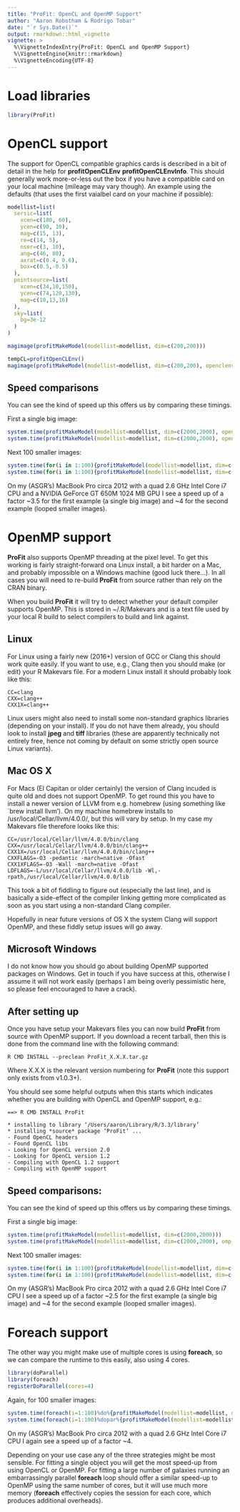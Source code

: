 ```yaml
---
title: "ProFit: OpenCL and OpenMP Support"
author: "Aaron Robotham & Rodrigo Tobar"
date: "`r Sys.Date()`"
output: rmarkdown::html_vignette
vignette: >
  %\VignetteIndexEntry{ProFit: OpenCL and OpenMP Support}
  %\VignetteEngine{knitr::rmarkdown}
  %\VignetteEncoding{UTF-8}
---
```


# Load libraries

```r
library(ProFit)
```

# OpenCL support

The support for OpenCL compatible graphics cards is described in a bit of detail in the help for **profitOpenCLEnv** **profitOpenCLEnvInfo**. This should generally work more-or-less out the box if you have a compatible card on your local machine (mileage may vary though). An example using the defaults (that uses the first vaialbel card on your machine if possible):

```r
modellist=list(
  sersic=list(
    xcen=c(180, 60),
    ycen=c(90, 10),
    mag=c(15, 13),
    re=c(14, 5),
    nser=c(3, 10),
    ang=c(46, 80),
    axrat=c(0.4, 0.6),
    box=c(0.5,-0.5)
  ),
  pointsource=list(
    xcen=c(34,10,150),
    ycen=c(74,120,130),
    mag=c(10,13,16)
  ),
  sky=list(
    bg=3e-12
  )
)

magimage(profitMakeModel(modellist=modellist, dim=c(200,200)))

tempCL=profitOpenCLEnv()
magimage(profitMakeModel(modellist=modellist, dim=c(200,200), openclenv=tempCL))
```

## Speed comparisons

You can see the kind of speed up this offers us by comparing these timings.

First a single big image:

```r
system.time(profitMakeModel(modellist=modellist, dim=c(2000,2000), openclenv=tempCL))
system.time(profitMakeModel(modellist=modellist, dim=c(2000,2000), openclenv={}))
```

Next 100 smaller images:

```r
system.time(for(i in 1:100){profitMakeModel(modellist=modellist, dim=c(200,200), openclenv=tempCL)})
system.time(for(i in 1:100){profitMakeModel(modellist=modellist, dim=c(200,200), openclenv={})})
```

On my (ASGR's) MacBook Pro circa 2012 with a quad 2.6 GHz Intel Core i7 CPU and a NVIDIA GeForce GT 650M 1024 MB GPU I see a speed up of a factor ~3.5 for the first example (a single big image) and ~4 for the second example (looped smaller images).

# OpenMP support

**ProFit** also supports OpenMP threading at the pixel level. To get this working is fairly straight-forward ona Linux install, a bit harder on a Mac, and probably impossible on a Windows machine (good luck there...). In all cases you will need to re-build **ProFit** from source rather than rely on the CRAN binary.

When you build **ProFit** it will try to detect whether your default compiler supports OpenMP. This is stored in ~/.R/Makevars and is a text file used by your local R build to select compilers to build and link against.

## Linux

For Linux using a fairly new (2016+) version of GCC or Clang this should work quite easily. If you want to use, e.g., Clang then you should make (or edit) your R Makevars file. For a modern Linux install it should probably look like this:

```
CC=clang
CXX=clang++
CXX1X=clang++
```

Linux users might also need to install some non-standard graphics libraries (depending on your install). If you do not have them already, you should look to install **jpeg** and **tiff** libraries (these are apparently technically not entirely free, hence not coming by default on some strictly open source Linux variants).

## Mac OS X

For Macs (El Capitan or older certainly) the version of Clang incuded is quite old and does not support OpenMP. To get round this you have to install a newer version of LLVM from e.g. homebrew (using something like `brew install llvm'). On my machine homebrew installs to /usr/local/Cellar/llvm/4.0.0/, but this will vary by setup. In my case my Makevars file therefore looks like this:

```
CC=/usr/local/Cellar/llvm/4.0.0/bin/clang
CXX=/usr/local/Cellar/llvm/4.0.0/bin/clang++
CXX1X=/usr/local/Cellar/llvm/4.0.0/bin/clang++
CXXFLAGS=-O3 -pedantic -march=native -Ofast
CXX1XFLAGS=-O3 -Wall -march=native -Ofast
LDFLAGS=-L/usr/local/Cellar/llvm/4.0.0/lib -Wl,-rpath,/usr/local/Cellar/llvm/4.0.0/lib
```

This took a bit of fiddling to figure out (especially the last line), and is basically a side-effect of the compiler linking getting more complicated as soon as you start using a non-standard Clang compiler.

Hopefully in near future versions of OS X the system Clang will support OpenMP, and these fiddly setup issues will go away.

## Microsoft Windows

I do not know how you should go about building OpenMP supported packages on Windows. Get in touch if you have success at this, otherwise I assume it will not work easily (perhaps I am being overly pessimistic here, so please feel encouraged to have a crack).

## After setting up

Once you have setup your Makevars files you can now build **ProFit** from source with OpenMP support. If you download a recent tarball, then this is done from the command line with the following command:

```
R CMD INSTALL --preclean ProFit_X.X.X.tar.gz 
```

Where X.X.X is the relevant version numbering for **ProFit** (note this support only exists from v1.0.3+).

You should see some helpful outputs when this starts which indicates whether you are building with OpenCL and OpenMP support, e.g.:

```
==> R CMD INSTALL ProFit

* installing to library ‘/Users/aaron/Library/R/3.3/library’
* installing *source* package ‘ProFit’ ...
- Found OpenCL headers
- Found OpenCL libs
- Looking for OpenCL version 2.0
- Looking for OpenCL version 1.2
- Compiling with OpenCL 1.2 support
- Compiling with OpenMP support
```

## Speed comparisons:

You can see the kind of speed up this offers us by comparing these timings.

First a single big image:

```r
system.time(profitMakeModel(modellist=modellist, dim=c(2000,2000)))
system.time(profitMakeModel(modellist=modellist, dim=c(2000,2000), omp_threads=4))
```

Next 100 smaller images:

```r
system.time(for(i in 1:100){profitMakeModel(modellist=modellist, dim=c(200,200))})
system.time(for(i in 1:100){profitMakeModel(modellist=modellist, dim=c(200,200), omp_threads=4)})
```

On my (ASGR's) MacBook Pro circa 2012 with a quad 2.6 GHz Intel Core i7 CPU I see a speed up of a factor ~2.5 for the first example (a single big image) and ~4 for the second example (looped smaller images).

# Foreach support

The other way you might make use of multiple cores is using **foreach**, so we can compare the runtime to this easily, also using 4 cores.

```r
library(doParallel)
library(foreach)
registerDoParallel(cores=4)
```

Again, for 100 smaller images:

```r
system.time(foreach(i=1:100)%do%{profitMakeModel(modellist=modellist, dim=c(200,200))})
system.time(foreach(i=1:100)%dopar%{profitMakeModel(modellist=modellist, dim=c(200,200))})
```

On my (ASGR's) MacBook Pro circa 2012 with a quad 2.6 GHz Intel Core i7 CPU I again see a speed up of a factor ~4.

Depending on your use case any of the three strategies might be most sensible. For fitting a single object you will get the most speed-up from using OpenCL or OpenMP. For fitting a large number of galaxies running an embarrassingly parallel **foreach** loop should offer a similar speed-up to OpenMP using the same number of cores, but it will use much more memory (**foreach** effectively copies the session for each core, which produces additional overheads).
